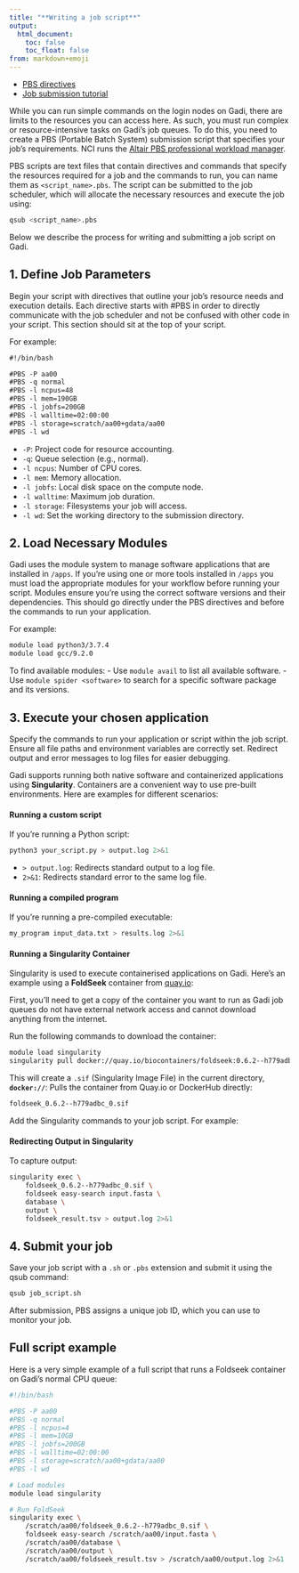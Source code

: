 ```yaml
---
title: "**Writing a job script**"
output:
  html_document:
    toc: false
    toc_float: false
from: markdown+emoji
---
```


- [PBS directives](https://opus.nci.org.au/spaces/Help/pages/236881349/PBS+Directives...)
- [Job submission tutorial](https://opus.nci.org.au/spaces/Help/pages/241927319/Job+Submission+Tutorial...)

While you can run simple commands on the login nodes on Gadi, there are limits to the resources you can access here. As such, you must run complex or resource-intensive tasks on Gadi's job queues. To do this, you need to create a PBS (Portable Batch System) submission script that specifies your job's requirements. NCI runs the [Altair PBS professional workload manager](https://altair.com/pbs-professional). 

PBS scripts are text files that contain directives and commands that specify the resources required for a job and the commands to run, you can name them as `<script_name>.pbs`. The script can be submitted to the job scheduler, which will allocate the necessary resources and execute the job using: 

```bash
qsub <script_name>.pbs
```

Below we describe the process for writing and submitting a job script on Gadi.

## __1. Define Job Parameters__

Begin your script with directives that outline your job's resource needs and execution details. Each directive starts with #PBS in order to directly communicate with the job scheduler and not be confused with other code in your script. This section should sit at the top of your script. 

For example:

```default
#!/bin/bash

#PBS -P aa00
#PBS -q normal
#PBS -l ncpus=48
#PBS -l mem=190GB
#PBS -l jobfs=200GB
#PBS -l walltime=02:00:00
#PBS -l storage=scratch/aa00+gdata/aa00
#PBS -l wd
```

- `-P`: Project code for resource accounting.
- `-q`: Queue selection (e.g., normal).
- `-l ncpus`: Number of CPU cores.
- `-l mem`: Memory allocation.
- `-l jobfs`: Local disk space on the compute node.
- `-l walltime`: Maximum job duration.
- `-l storage`: Filesystems your job will access.
- `-l wd`: Set the working directory to the submission directory.

## __2. Load Necessary Modules__

Gadi uses the module system to manage software applications that are installed in `/apps`. If you're using one or more tools installed in `/apps` you must load the appropriate modules for your workflow before running your script. Modules ensure you’re using the correct software versions and their dependencies. This should go directly under the PBS directives and before the commands to run your application.

For example:

```bash
module load python3/3.7.4
module load gcc/9.2.0
```

To find available modules:
- Use `module avail` to list all available software.
- Use `module spider <software>` to search for a specific software package and its versions.

## __3. Execute your chosen application__

Specify the commands to run your application or script within the job script. Ensure all file paths and environment variables are correctly set. Redirect output and error messages to log files for easier debugging. 

Gadi supports running both native software and containerized applications using **Singularity**. Containers are a convenient way to use pre-built environments. Here are examples for different scenarios:

#### **Running a custom script**

If you’re running a Python script:

```bash
python3 your_script.py > output.log 2>&1
```
- `> output.log`: Redirects standard output to a log file.
- `2>&1`: Redirects standard error to the same log file.

#### **Running a compiled program**

If you’re running a pre-compiled executable:

```bash
my_program input_data.txt > results.log 2>&1
```

#### **Running a Singularity Container**

Singularity is used to execute containerised applications on Gadi. Here's an example using a **FoldSeek** container from [quay.io](https://quay.io/repository/biocontainers/foldseek):

First, you'll need to get a copy of the container you want to run as Gadi job queues do not have external network access and cannot download anything from the internet. 

Run the following commands to download the container:

```bash
module load singularity
singularity pull docker://quay.io/biocontainers/foldseek:0.6.2--h779adbc_0
```

This will create a `.sif` (Singularity Image File) in the current directory, **`docker://`**: Pulls the container from Quay.io or DockerHub directly:

```bash
foldseek_0.6.2--h779adbc_0.sif
```

Add the Singularity commands to your job script. For example:

#### **Redirecting Output in Singularity**
To capture output:
```bash
singularity exec \
    foldseek_0.6.2--h779adbc_0.sif \
    foldseek easy-search input.fasta \
    database \
    output \
    foldseek_result.tsv > output.log 2>&1
```

## __4. Submit your job__

Save your job script with a `.sh` or `.pbs` extension and submit it using the qsub command:

```bash
qsub job_script.sh
```

After submission, PBS assigns a unique job ID, which you can use to monitor your job.

## Full script example 

Here is a very simple example of a full script that runs a Foldseek container on Gadi's normal CPU queue: 

```bash
#!/bin/bash

#PBS -P aa00
#PBS -q normal
#PBS -l ncpus=4
#PBS -l mem=10GB
#PBS -l jobfs=200GB
#PBS -l walltime=02:00:00
#PBS -l storage=scratch/aa00+gdata/aa00
#PBS -l wd

# Load modules
module load singularity

# Run FoldSeek
singularity exec \
    /scratch/aa00/foldseek_0.6.2--h779adbc_0.sif \
    foldseek easy-search /scratch/aa00/input.fasta \
    /scratch/aa00/database \
    /scratch/aa00/output \
    /scratch/aa00/foldseek_result.tsv > /scratch/aa00/output.log 2>&1
````